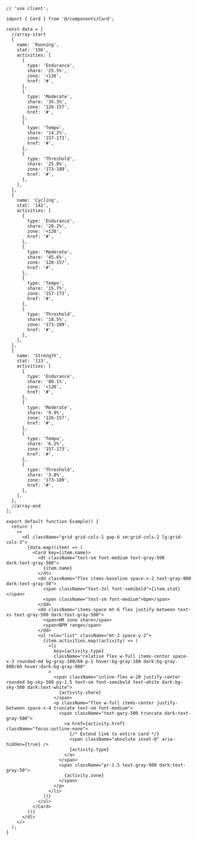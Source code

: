 ````tsx
// 'use client';

import { Card } from '@/components/Card';

const data = [
  //array-start
  {
    name: 'Running',
    stat: '156',
    activities: [
      {
        type: 'Endurance',
        share: '25.5%',
        zone: '<126',
        href: '#',
      },
      {
        type: 'Moderate',
        share: '35.3%',
        zone: '126-157',
        href: '#',
      },
      {
        type: 'Tempo',
        share: '14.2%',
        zone: '157-173',
        href: '#',
      },
      {
        type: 'Threshold',
        share: '25.0%',
        zone: '173-189',
        href: '#',
      },
    ],
  },
  {
    name: 'Cycling',
    stat: '142',
    activities: [
      {
        type: 'Endurance',
        share: '20.2%',
        zone: '<126',
        href: '#',
      },
      {
        type: 'Moderate',
        share: '45.6%',
        zone: '126-157',
        href: '#',
      },
      {
        type: 'Tempo',
        share: '15.7%',
        zone: '157-173',
        href: '#',
      },
      {
        type: 'Threshold',
        share: '18.5%',
        zone: '173-189',
        href: '#',
      },
    ],
  },
  {
    name: 'Strength',
    stat: '113',
    activities: [
      {
        type: 'Endurance',
        share: '80.1%',
        zone: '<126',
        href: '#',
      },
      {
        type: 'Moderate',
        share: '9.9%',
        zone: '126-157',
        href: '#',
      },
      {
        type: 'Tempo',
        share: '6.2%',
        zone: '157-173',
        href: '#',
      },
      {
        type: 'Threshold',
        share: '3.8%',
        zone: '173-189',
        href: '#',
      },
    ],
  },
  //array-end
];

export default function Example() {
  return (
    <>
      <dl className="grid grid-cols-1 gap-6 sm:grid-cols-2 lg:grid-cols-3">
        {data.map((item) => (
          <Card key={item.name}>
            <dt className="text-sm font-medium text-gray-500 dark:text-gray-500">
              {item.name}
            </dt>
            <dd className="flex items-baseline space-x-2 text-gray-900 dark:text-gray-50">
              <span className="text-3xl font-semibold">{item.stat}</span>
              <span className="text-sm font-medium">bpm</span>
            </dd>
            <dd className="items-space mt-6 flex justify-between text-xs text-gray-500 dark:text-gray-500">
              <span>HR zone share</span>
              <span>BPM range</span>
            </dd>
            <ul role="list" className="mt-2 space-y-2">
              {item.activities.map((activity) => (
                <li
                  key={activity.type}
                  className="relative flex w-full items-center space-x-3 rounded-md bg-gray-100/60 p-1 hover:bg-gray-100 dark:bg-gray-800/60 hover:dark:bg-gray-800"
                >
                  <span className="inline-flex w-20 justify-center rounded bg-sky-500 py-1.5 text-sm font-semibold text-white dark:bg-sky-500 dark:text-white">
                    {activity.share}
                  </span>
                  <p className="flex w-full items-center justify-between space-x-4 truncate text-sm font-medium">
                    <span className="text-gary-500 truncate dark:text-gray-500">
                      <a href={activity.href} className="focus:outline-none">
                        {/* Extend link to entire card */}
                        <span className="absolute inset-0" aria-hidden={true} />
                        {activity.type}
                      </a>
                    </span>
                    <span className="pr-1.5 text-gray-900 dark:text-gray-50">
                      {activity.zone}
                    </span>
                  </p>
                </li>
              ))}
            </ul>
          </Card>
        ))}
      </dl>
    </>
  );
}

````